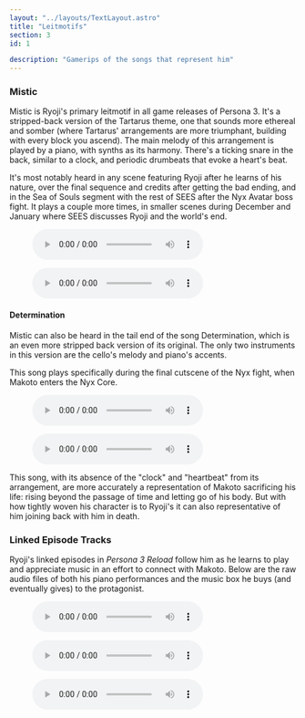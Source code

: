 ```yaml
---
layout: "../layouts/TextLayout.astro"
title: "Leitmotifs"
section: 3
id: 1

description: "Gamerips of the songs that represent him"
---
```

### Mistic
Mistic is Ryoji's primary leitmotif in all game releases of Persona 3. It's a stripped-back version of the Tartarus theme, one that sounds more ethereal and somber (where Tartarus' arrangements are more triumphant, building with every block you ascend). The main melody of this arrangement is played by a piano, with synths as its harmony. There's a ticking snare in the back, similar to a clock, and periodic drumbeats that evoke a heart's beat.

It's most notably heard in any scene featuring Ryoji after he learns of his nature, over the final sequence and credits after getting the bad ending, and in the Sea of Souls segment with the rest of SEES after the Nyx Avatar boss fight. It plays a couple more times, in smaller scenes during December and January where SEES discusses Ryoji and the world's end.
<figure>
    <audio controls src="/audio/mistic-original-ver.mp3" />
    <figcaption>Mistic from the original release of Persona 3 (2006)</figcaption>
</figure>

<figure>
    <audio controls src="/audio/mistic-reload-ver.mp3" />
    <figcaption>Mistic from Persona 3 Reload (2024)</figcaption>
</figure>

#### Determination
Mistic can also be heard in the tail end of the song Determination, which is an even more stripped back version of its original. The only two instruments in this version are the cello's melody and piano's accents.

This song plays specifically during the final cutscene of the Nyx fight, when Makoto enters the Nyx Core.
<figure>
    <audio controls src="/audio/determinationtail-original-ver.mp3" />
    <figcaption>The coda of Determination, from the original release Persona 3 (2006)</figcaption>
</figure>

<figure>
    <audio controls src="/audio/determinationtail-reload-ver.mp3" />
    <figcaption>The coda of Determination, from Persona 3 Reload (2024)</figcaption>
</figure>

This song, with its absence of the "clock" and "heartbeat" from its arrangement, are more accurately a representation of Makoto sacrificing his life: rising beyond the passage of time and letting go of his body. But with how tightly woven his character is to Ryoji's it can also representative of him joining back with him in death.

### Linked Episode Tracks
Ryoji's linked episodes in *Persona 3 Reload* follow him as he learns to play and appreciate music in an effort to connect with Makoto. Below are the raw audio files of both his piano performances and the music box he buys (and eventually gives) to the protagonist.
<figure>
    <audio controls src="/audio/ryoji-piano-1.mp3" />
    <figcaption>A simple piano rendition of Flea Waltz/Flohwalzer, from L.E. 1</figcaption>
</figure>

<figure>
    <audio controls src="/audio/ryoji-music-box.mp3" />
    <figcaption>A bittersweet song played on a music box. Source song unknown, but likely an original. From L.E. 3</figcaption>
</figure>

<figure>
    <audio controls src="/audio/ryoji-piano-2.mp3" />
    <figcaption>A robust piano rendition of the music box's song, from L.E. 4. Notably there's an opening segment that didn't make it into the game</figcaption>
</figure>